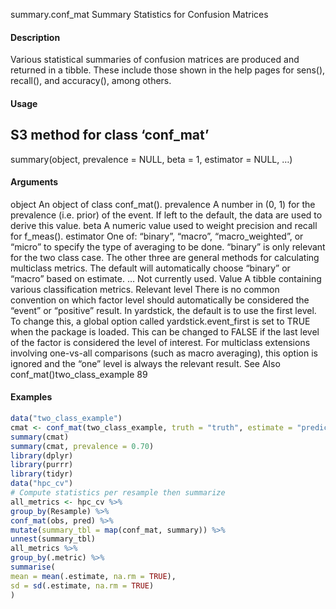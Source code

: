 
summary.conf_mat
Summary Statistics for Confusion Matrices

#### Description

Various statistical summaries of confusion matrices are produced and returned in a tibble. These
include those shown in the help pages for sens(), recall(), and accuracy(), among others.

#### Usage

## S3 method for class 'conf_mat'
summary(object, prevalence = NULL, beta = 1,
estimator = NULL, ...)

#### Arguments

object An object of class conf_mat().
prevalence A number in (0, 1) for the prevalence (i.e. prior) of the event. If left to the
default, the data are used to derive this value.
beta A numeric value used to weight precision and recall for f_meas().
estimator One of: "binary", "macro", "macro_weighted", or "micro" to specify the
type of averaging to be done. "binary" is only relevant for the two class case.
The other three are general methods for calculating multiclass metrics. The
default will automatically choose "binary" or "macro" based on estimate.
... Not currently used.
Value
A tibble containing various classification metrics.
Relevant level
There is no common convention on which factor level should automatically be considered the
"event" or "positive" result. In yardstick, the default is to use the first level. To change this, a
global option called yardstick.event_first is set to TRUE when the package is loaded. This can
be changed to FALSE if the last level of the factor is considered the level of interest. For multiclass
extensions involving one-vs-all comparisons (such as macro averaging), this option is ignored and
the "one" level is always the relevant result.
See Also
conf_mat()two_class_example
89

#### Examples
```r
data("two_class_example")
cmat <- conf_mat(two_class_example, truth = "truth", estimate = "predicted")
summary(cmat)
summary(cmat, prevalence = 0.70)
library(dplyr)
library(purrr)
library(tidyr)
data("hpc_cv")
# Compute statistics per resample then summarize
all_metrics <- hpc_cv %>%
group_by(Resample) %>%
conf_mat(obs, pred) %>%
mutate(summary_tbl = map(conf_mat, summary)) %>%
unnest(summary_tbl)
all_metrics %>%
group_by(.metric) %>%
summarise(
mean = mean(.estimate, na.rm = TRUE),
sd = sd(.estimate, na.rm = TRUE)
)
```
